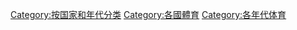 
[[Category:按国家和年代分类|Category:按国家和年代分类]]
[[Category:各國體育|Category:各國體育]]
[[Category:各年代体育|Category:各年代体育]]